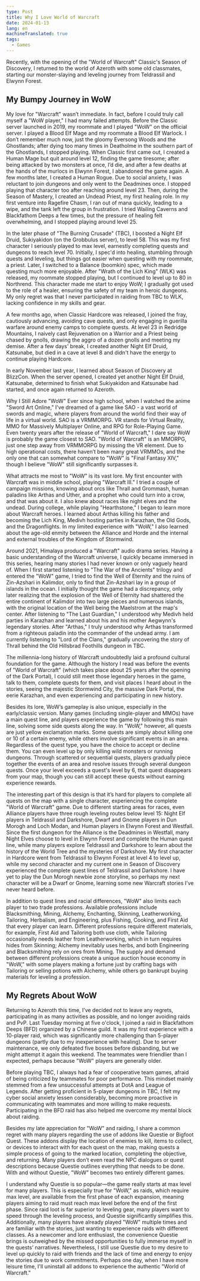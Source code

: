 ```yaml
---
type: Post
title: Why I Love World of Warcraft
date: 2024-01-13
lang: en
machineTranslated: true
tags:
  - Games
---
```


Recently, with the opening of the "World of Warcraft" Classic's Season of
Discovery, I returned to the world of Azeroth with some old classmates, starting
our monster-slaying and leveling journey from Teldrassil and Elwynn Forest.

## My Bumpy Journey in WoW

My love for "Warcraft" wasn’t immediate. In fact, before I could truly call
myself a "WoW player," I had many failed attempts. Before the Classic server
launched in 2019, my roommate and I played "WoW" on the official server. I
played a Blood Elf Mage and my roommate a Blood Elf Warlock. I don’t remember
much now, just the gloomy Eversong Woods and the Ghostlands; after dying too
many times in Deatholme in the southern part of the Ghostlands, I stopped
playing. When Classic first came out, I created a Human Mage but quit around
level 12, finding the game tiresome; after being attacked by two monsters at
once, I’d die, and after a few deaths at the hands of the murlocs in Elwynn
Forest, I abandoned the game again. A few months later, I created a Human Rogue.
Due to social anxiety, I was reluctant to join dungeons and only went to the
Deadmines once. I stopped playing that character too after reaching around level 23.
Then, during the Season of Mastery, I created an Undead Priest, my first
healing role. In my first venture into Ragefire Chasm, I ran out of mana
quickly, leading to a wipe, and the tank left the group in frustration. I tried
Wailing Caverns and Blackfathom Deeps a few times, but the pressure of healing
felt overwhelming, and I stopped playing around level 25.

In the later phase of "The Burning Crusade" (TBC), I boosted a Night Elf Druid,
Sukiyakidon (on the Grobbulus server), to level 58. This was my first character
I seriously played to max level, earnestly completing quests and dungeons to
reach level 70. Initially, I spec'd into healing, stumbling through quests and
leveling, but things got easier when questing with my roommate, a priest. Later,
I switched to a Balance (boomkin) spec, which made questing much more enjoyable.
After "Wrath of the Lich King" (WLK) was released, my roommate stopped playing,
but I continued to level up to 80 in Northrend. This character made me start to
enjoy WoW; I gradually got used to the role of a healer, ensuring the safety of
my team in heroic dungeons. My only regret was that I never participated in
raiding from TBC to WLK, lacking confidence in my skills and gear.

A few months ago, when Classic Hardcore was released, I joined the fray,
cautiously advancing, avoiding cave quests, and only engaging in guerilla
warfare around enemy camps to complete quests. At level 23 in Redridge
Mountains, I naively cast Rejuvenation on a Warrior and a Priest being chased by
gnolls, drawing the aggro of a dozen gnolls and meeting my demise. After a few
days' break, I created another Night Elf Druid, Katsunabe, but died in a cave at
level 8 and didn't have the energy to continue playing Hardcore.

In early November last year, I learned about Season of Discovery at BlizzCon.
When the server opened, I created yet another Night Elf Druid, Katsunabe,
determined to finish what Sukiyakidon and Katsunabe had started, and once again
returned to Azeroth.

Why I Still Adore "WoW" Ever since high school, when I watched the anime "Sword
Art Online," I've dreamed of a game like SAO - a vast world of swords and magic,
where players from around the world find their way of life in a virtual world.
SAO is a VRMMORPG. VR stands for Virtual Reality, MMO for Massively Multiplayer
Online, and RPG for Role-Playing Game. Even twenty years after the release of
"World of Warcraft," I dare say WoW is probably the game closest to SAO. "World
of Warcraft" is an MMORPG, just one step away from VRMMORPG by missing the VR
element. Due to high operational costs, there haven’t been many great VRMMOs,
and the only one that can somewhat compare to "WoW" is "Final Fantasy XIV,"
though I believe "WoW" still significantly surpasses it.

What attracts me most to "WoW" is its vast lore. My first encounter with
Warcraft was in middle school, playing "Warcraft III." I tried a couple of
campaign missions, knowing about orcs like Thrall and Grommash, human paladins
like Arthas and Uther, and a prophet who could turn into a crow, and that was
about it. I also knew about races like night elves and the undead. During
college, while playing "Hearthstone," I began to learn more about Warcraft
heroes. I learned about Arthas killing his father and becoming the Lich King,
Medivh hosting parties in Karazhan, the Old Gods, and the Dragonflights. In my
limited experience with "WoW," I also learned about the age-old enmity between
the Alliance and Horde and the internal and external troubles of the Kingdom of
Stormwind.

Around 2021, Himalaya produced a "Warcraft" audio drama series. Having a basic
understanding of the Warcraft universe, I quickly became immersed in this
series, hearing many stories I had never known or only vaguely heard of. When I
first started listening to "The War of the Ancients" trilogy and entered the
"WoW" game, I tried to find the Well of Eternity and the ruins of Zin-Azshari in
Kalimdor, only to find that Zin-Azshari lay in a group of islands in the ocean.
I initially thought the game had a discrepancy, only later realizing that the
explosion of the Well of Eternity had shattered the entire continent of Kalimdor
into two large pieces and numerous islands, with the original location of the
Well being the Maelstrom at the map's center. After listening to "The Last
Guardian," I understood why Medivh held parties in Karazhan and learned about
his and his mother Aegwynn's legendary stories. After "Arthas," I truly
understood why Arthas transformed from a righteous paladin into the commander of
the undead army. I am currently listening to "Lord of the Clans," gradually
uncovering the story of Thrall behind the Old Hillsbrad Foothills dungeon in
TBC.

The millennia-long history of Warcraft undoubtedly laid a profound cultural
foundation for the game. Although the history I read was before the events of
"World of Warcraft" (which takes place about 25 years after the opening of the
Dark Portal), I could still meet those legendary heroes in the game, talk to
them, complete quests for them, and visit places I heard about in the stories,
seeing the majestic Stormwind City, the massive Dark Portal, the eerie Karazhan,
and even experiencing and participating in new history.

Besides its lore, WoW’s gameplay is also unique, especially in the early/classic
version. Many games (including single-player and MMOs) have a main quest line,
and players experience the game by following this main line, solving some side
quests along the way. In "WoW," however, all quests are just yellow exclamation
marks. Some quests are simply about killing one or 10 of a certain enemy, while
others involve significant events in an area. Regardless of the quest type, you
have the choice to accept or decline them. You can even level up by only killing
wild monsters or running dungeons. Through scattered or sequential quests,
players gradually piece together the events of an area and resolve issues
through several dungeon quests. Once your level exceeds a quest's level by 6,
that quest disappears from your map, though you can still accept these quests
without earning experience rewards.

The interesting part of this design is that it’s hard for players to complete
all quests on the map with a single character, experiencing the complete "World
of Warcraft" game. Due to different starting areas for races, even Alliance
players have three rough leveling routes below level 15: Night Elf players in
Teldrassil and Darkshore, Dwarf and Gnome players in Dun Morogh and Loch Modan,
and Human players in Elwynn Forest and Westfall. Since the first dungeon for the
Alliance is the Deadmines in Westfall, many Night Elves choose to level in
Elwynn Forest and complete the Human quest line, while many players explore
Teldrassil and Darkshore to learn about the history of the World Tree and the
mysteries of Darkshore. My first character in Hardcore went from Teldrassil to
Elwynn Forest at level 4 to level up, while my second character and my current
one in Season of Discovery experienced the complete quest lines of Teldrassil
and Darkshore. I have yet to play the Dun Morogh newbie zone storyline, so
perhaps my next character will be a Dwarf or Gnome, learning some new Warcraft
stories I’ve never heard before.

In addition to quest lines and racial differences, "WoW" also limits each player
to two trade professions. Available professions include Blacksmithing, Mining,
Alchemy, Enchanting, Skinning, Leatherworking, Tailoring, Herbalism, and
Engineering, plus Fishing, Cooking, and First Aid that every player can learn.
Different professions require different materials, for example, First Aid and
Tailoring both use cloth, while Tailoring occasionally needs leather from
Leatherworking, which in turn requires hides from Skinning; Alchemy inevitably
uses herbs, and both Engineering and Blacksmithing rely on ores from Mining. The
supply and demand between different professions create a unique auction house
economy in "WoW," with some players making a fortune just by crafting bags with
Tailoring or selling potions with Alchemy, while others go bankrupt buying
materials for leveling a profession.

## My Regrets About WoW

Returning to Azeroth this time, I’ve decided not to leave any regrets,
participating in as many activities as possible, and no longer avoiding raids
and PvP. Last Tuesday morning at five o'clock, I joined a raid in Blackfathom
Deeps (BFD) organized by a Chinese guild. It was my first experience with a
10-player raid, which was significantly more challenging than 5-player dungeons
(partly due to my inexperience with healing). Due to server maintenance, we only
defeated five bosses before disbanding, but we might attempt it again this
weekend. The teammates were friendlier than I expected, perhaps because "WoW"
players are generally older.

Before playing TBC, I always had a fear of cooperative team games, afraid of
being criticized by teammates for poor performance. This mindset mainly stemmed
from a few unsuccessful attempts at DotA and League of Legends. After getting
proficient in 5-player dungeons in TBC, I felt my cyber social anxiety lessen
considerably, becoming more proactive in communicating with teammates and more
willing to make requests. Participating in the BFD raid has also helped me
overcome my mental block about raiding.

Besides my late appreciation for "WoW" and raiding, I share a common regret with
many players regarding the use of addons like Questie or Bigfoot Quest. These
addons display the location of enemies to kill, items to collect, or devices to
interact with for each quest on the map, making quests a simple process of going
to the marked location, completing the objective, and returning. Many players
don’t even read the NPC dialogues or quest descriptions because Questie outlines
everything that needs to be done. With and without Questie, "WoW" becomes two
entirely different games.

I understand why Questie is so popular—the game really starts at max level for
many players. This is especially true for "WoW," as raids, which require max
level, are available from the first phase of each expansion, meaning players
aiming to raid must reach max level before the end of the first phase. Since
raid loot is far superior to leveling gear, many players want to speed through
the leveling process, and Questie significantly simplifies this. Additionally,
many players have already played "WoW" multiple times and are familiar with the
stories, just wanting to experience raids with different classes. As a newcomer
and lore enthusiast, the convenience Questie brings is outweighed by the missed
opportunities to fully immerse myself in the quests’ narratives. Nevertheless, I
still use Questie due to my desire to level up quickly to raid with friends and
the lack of time and energy to enjoy the stories due to work commitments.
Perhaps one day, when I have more leisure time, I'll uninstall all addons to
experience the authentic "World of Warcraft."
